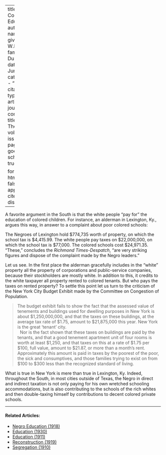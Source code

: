
---
title: 'The Cost of Education'
author:
  - name:
      given: W.E.B.
      family: Du Bois
date: Jun. 1911
categories: 
  - ""
citation: 
  type: article-journal
  container-title: The Crisis
  volume: 3
  issue: 2
  page: 69
google-scholar: true

format:
  html:
    toc: false
    appendix-cite-as: display
---



A favorite argument in the South is that the white people "pay for" the education of colored children. For instance, an alderman in Lexington, Ky., argues this way, in answer to a complaint about poor colored schools:

The Negroes of Lexington hold $774,735 worth of property, on which the school tax is $4,415.99. The white people pay taxes on $22,000,000, on which the school tax is $77,000. The colored schools cost $24,971.35. "These," concludes the *Richmond Times-Despatch*, "are very striking figures and dispose of the complaint made by the Negro leaders."

Let us see. In the first place the alderman gracefully includes in the "white" property all the property of corporations and public-service companies, because their stockholders are mostly white. In addition to this, it credits to the white taxpayer all property rented to colored tenants. But who pays the taxes on rented property? To settle this point let us turn to the criticism of the New York City Budget Exhibit made by the Committee on Congestion of Population.

> The budget exhibit fails to show the fact that the assessed value of tenements and buildings used for dwelling purposes in New York is about $1,250,000,000, and that the taxes on these buildings, at the average tax rate of $1.75, amount to $21,875,000 this year. New York is the great 'tenant' city.    
> &nbsp;
> Nor is the fact shown that these taxes on buildings are paid by the tenants, and that a good tenement apartment unit of four rooms is worth at least $1,250, and that taxes on this at a rate of $1.75 per $100, full value, amount to $21.87, or more than a month's rent. Approximately this amount is paid in taxes by the poorest of the poor, the sick and consumptives, and those families trying to exist on from $100 to $300 less than the recognized standard of living.

What is true in New York is mere than true in Lexington, Ky. Indeed, throughout the South, in most cities outside of Texas, the Negro in direct and indirect taxation is not only paying for his own wretched schooling accommodations, but is also contributing to the schools of the rich whites and then double-taxing himself by contributions to decent colored private schools.

<!-- Similar articles start here -->

<hr>
#### Related Articles:

* [Negro Education (1918)](/Volumes/15/04/negro_education.html)
* [Education (1930)](/Volumes/37/02/education.html)
* [Education (1911)](/Volumes/01/04/education.html)
* [Reconstruction (1919)](/Volumes/18/03/reconstruction.html)
* [Segregation (1910)](/Volumes/01/01/Segregation.html)

<!-- Similar articles end here -->